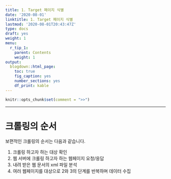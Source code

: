 ```yaml
---
title: 1. Target 페이지 식별
date: '2020-08-01'
linktitle: 1. Target 페이지 식별
lastmod: '2020-08-01T20:43:47Z'
type: docs
draft: yes
weight: 1
menu:
  r_tip_1:
    parent: Contents
    weight: 1
output:
  blogdown::html_page:
    toc: true
    fig_caption: yes
    number_sections: yes
    df_print: kable
---
```


```r
knitr::opts_chunk$set(comment = ">>")
```

---

# **크롤링의 순서**

보편적인 크롤링의 순서는 다음과 같습니다. 

1. 크롤링 하고자 하는 대상 확인
2. 웹 서버에 크롤링 하고자 하는 웹페이지 요청/응답
3. 내려 받은 웹 문서의 xml 파일 분석
4. 여러 웹페이지를 대상으로 2와 3의 단계를 반복하며 데이터 수집
